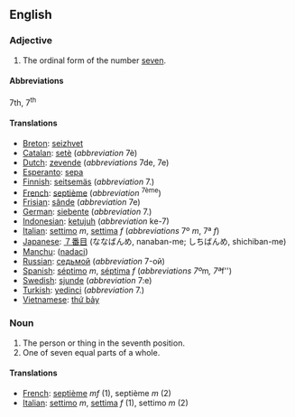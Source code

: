 ==English==

===Adjective===

# The ordinal form of the number [[seven]].

====Abbreviations====
7th, 7<sup>th</sup>

====Translations====

*[[Breton]]: [[seizhvet]]
*[[Catalan]]: [[setè]] (''abbreviation'' 7è)
*[[Dutch]]: [[zevende]] (''abbreviations'' 7de, 7e)
*[[Esperanto]]: [[sepa]]
*[[Finnish]]: [[seitsemäs]] (''abbreviation'' 7.)
*[[French]]: [[septième]] (''abbreviation'' <sup>7ème</sup>)
*[[Frisian]]: [[sânde]] (''abbreviation'' 7e)
*[[German]]: [[siebente]] (''abbreviation'' 7.)
*[[Indonesian]]: [[ketujuh]] (''abbreviation'' ke-7)
*[[Italian]]: [[settimo]] ''m'', [[settima]] ''f'' (''abbreviations'' 7º ''m'', 7ª ''f'')
*[[Japanese]]: [[７番目]] (ななばんめ, nanaban-me; しちばんめ, shichiban-me)
*[[Manchu]]: ([[nadaci]])
*[[Russian]]: [[седьмой]] (''abbreviation'' 7-ой)
*[[Spanish]]: [[séptimo]] ''m'', [[séptima]] ''f'' (''abbreviations 7º ''m'', 7ª ''f'')
*[[Swedish]]: [[sjunde]] (''abbreviation'' 7:e)
*[[Turkish]]: [[yedinci]] (''abbreviation'' 7.)
*[[Vietnamese]]: [[thứ bảy]]

===Noun===

#The person or thing in the seventh position.
#One of seven equal parts of a whole.

====Translations====

*[[French]]: [[septième]] ''mf'' (1), septième ''m'' (2)
*[[Italian]]: [[settimo]] ''m'', [[settima]] ''f'' (1), settimo ''m'' (2)